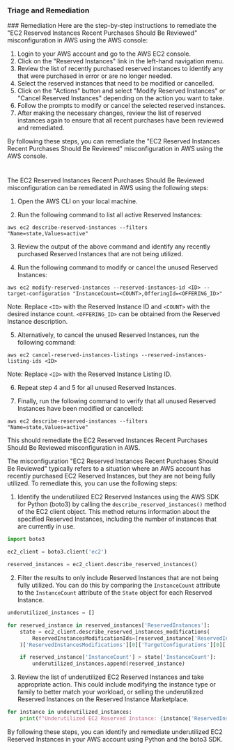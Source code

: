 
### Triage and Remediation
<Tabs>
<Tab title='Remediation'>
### Remediation

<AccordionGroup>
<Accordion title='Using Console' defaultOpen='true'>
Here are the step-by-step instructions to remediate the "EC2 Reserved Instances Recent Purchases Should Be Reviewed" misconfiguration in AWS using the AWS console:

1. Login to your AWS account and go to the AWS EC2 console.
2. Click on the "Reserved Instances" link in the left-hand navigation menu.
3. Review the list of recently purchased reserved instances to identify any that were purchased in error or are no longer needed.
4. Select the reserved instances that need to be modified or cancelled.
5. Click on the "Actions" button and select "Modify Reserved Instances" or "Cancel Reserved Instances" depending on the action you want to take.
6. Follow the prompts to modify or cancel the selected reserved instances.
7. After making the necessary changes, review the list of reserved instances again to ensure that all recent purchases have been reviewed and remediated.

By following these steps, you can remediate the "EC2 Reserved Instances Recent Purchases Should Be Reviewed" misconfiguration in AWS using the AWS console.

#
</Accordion>

<Accordion title='Using CLI'>
The EC2 Reserved Instances Recent Purchases Should Be Reviewed misconfiguration can be remediated in AWS using the following steps:

1. Open the AWS CLI on your local machine.

2. Run the following command to list all active Reserved Instances:

```
aws ec2 describe-reserved-instances --filters "Name=state,Values=active"
```

3. Review the output of the above command and identify any recently purchased Reserved Instances that are not being utilized.

4. Run the following command to modify or cancel the unused Reserved Instances:

```
aws ec2 modify-reserved-instances --reserved-instances-id <ID> --target-configuration "InstanceCount=<COUNT>,OfferingId=<OFFERING_ID>"
```

Note: Replace `<ID>` with the Reserved Instance ID and `<COUNT>` with the desired instance count. `<OFFERING_ID>` can be obtained from the Reserved Instance description.

5. Alternatively, to cancel the unused Reserved Instances, run the following command:

```
aws ec2 cancel-reserved-instances-listings --reserved-instances-listing-ids <ID>
```

Note: Replace `<ID>` with the Reserved Instance Listing ID.

6. Repeat step 4 and 5 for all unused Reserved Instances.

7. Finally, run the following command to verify that all unused Reserved Instances have been modified or cancelled:

```
aws ec2 describe-reserved-instances --filters "Name=state,Values=active"
```

This should remediate the EC2 Reserved Instances Recent Purchases Should Be Reviewed misconfiguration in AWS.
</Accordion>

<Accordion title='Using Python'>
The misconfiguration "EC2 Reserved Instances Recent Purchases Should Be Reviewed" typically refers to a situation where an AWS account has recently purchased EC2 Reserved Instances, but they are not being fully utilized. To remediate this, you can use the following steps:

1. Identify the underutilized EC2 Reserved Instances using the AWS SDK for Python (boto3) by calling the `describe_reserved_instances()` method of the EC2 client object. This method returns information about the specified Reserved Instances, including the number of instances that are currently in use.

```python
import boto3

ec2_client = boto3.client('ec2')

reserved_instances = ec2_client.describe_reserved_instances()
```

2. Filter the results to only include Reserved Instances that are not being fully utilized. You can do this by comparing the `InstanceCount` attribute to the `InstanceCount` attribute of the `State` object for each Reserved Instance.

```python
underutilized_instances = []

for reserved_instance in reserved_instances['ReservedInstances']:
    state = ec2_client.describe_reserved_instances_modifications(
        ReservedInstancesModificationIds=[reserved_instance['ReservedInstancesId']]
    )['ReservedInstancesModifications'][0]['TargetConfigurations'][0]['ReservedInstancesConfiguration']['Scope']

    if reserved_instance['InstanceCount'] > state['InstanceCount']:
        underutilized_instances.append(reserved_instance)
```

3. Review the list of underutilized EC2 Reserved Instances and take appropriate action. This could include modifying the instance type or family to better match your workload, or selling the underutilized Reserved Instances on the Reserved Instance Marketplace.

```python
for instance in underutilized_instances:
    print(f"Underutilized EC2 Reserved Instance: {instance['ReservedInstancesId']}")
```

By following these steps, you can identify and remediate underutilized EC2 Reserved Instances in your AWS account using Python and the boto3 SDK.
</Accordion>

</AccordionGroup>
</Tab>
</Tabs>

